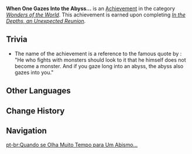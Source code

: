 {{Achievement Infobox
|title        = 
|id           = 84060
|order id     = 5039
|category     = Wonders of the World
|description  = Though you are reunited with [[Dain]], the Abyss is watching...
|requirements = Complete ''[[In the Depths, an Unexpected Reunion]]''.
|primogems    = 5
|tracking     = 
|hidden       = 1
|quest        = Requiem of the Echoing Depths
|type         = Quest
}}
'''When One Gazes Into the Abyss...''' is an [[Achievement]] in the category ''[[Wonders of the World]]''. This achievement is earned upon completing ''[[In the Depths, an Unexpected Reunion]]''.

==Trivia==
* The name of the achievement is a reference to the famous quote by {{w|Friedrich Nietzshe}}: "He who fights with monsters should look to it that he himself does not become a monster. And if you gaze long into an abyss, the abyss also gazes into you."
<!--
==Video Guides==
{{EVT
|video1   = 
|caption1 = 
}}
-->
==Other Languages==
{{Other Languages
|en      = When One Gazes Into the Abyss...
|zhs     = 窥伺「深渊」时…
|zhs_rm  = Kuīsì "Shēnyuān" Shí...
|zht     = 窺伺「深淵」時…
|zht_rm  = Kuīsì "Shēnyuān" Shí...
|zh_tl   = 
|ja      = アビスを覗く時…
|ja_rm   = Abisu wo Nozoku Toki...
|ja_tl   = 
|ko      = 「심연」을 들여다볼 때…
|ko_rm   = "Simyeon"-eul Deuryeodabol Ttae...
|ko_tl   = When One Gazes Into the Abyss...
|es      = Abismo avizor
|es_tl   = 
|fr      = Un coup d'œil dans l'abîme...
|fr_tl   = A Glimpse Into the Abyss...
|ru      = Если ты долго смотришь в Бездну...
|ru_tl   = If You Stare for Long Into the Abyss...
|th      = เมื่อมองเข้าไปใน "ขุมนรก"...
|th_rm   = 
|th_tl   = 
|vi      = Khi Rình Rập "Vực Sâu"...
|vi_tl   = When Lurking in the "Abyss"...
|de      = Wenn man in den Abgrund blickt ...
|de_tl   = Wenn One Gazes Into the Abyss ...
|id      = Ketika Kamu Melihat "Kegelapan" ....
|id_tl   = When you see "Darkness" ....
|pt      = Quando se Olha Muito Tempo para Um Abismo...
|pt_tl   = 
|tr      = Hiçliğe Gözlerini Diktiğinde...
|tr_tl   = 
|it      = Quando guardi nell'Abisso...
|it_tl   = 
}}

==Change History==
{{Change History|2.6}}
<!--
==References==
{{Reflist}}
-->
==Navigation==
{{Achievement Navbox|Wonders of the World|Quest}}

[[pt-br:Quando se Olha Muito Tempo para Um Abismo...]]